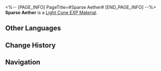 <%-- [PAGE_INFO]
PageTitle=#Sparse Aether#
[END_PAGE_INFO] --%>
{{Item Infobox
|id          = 221
|image       = Item Sparse Aether.png
|type        = Light Cone EXP Material
|invCategory = Upgrade Materials
|rarity      = 2
|effect      = Enhancement material for Light Cones, provides 500 Light Cone EXP.
|description = An imaginary substance that shouldn't exist in reality. The basic material to create Light Cones.<br />The images contained in the Light Cones become clearer when infused with this substance.
|source1     = [[Calyx (Backwater Pass)]]
|source2     = [[Calyx: Divination Commission]]
|source3     = [[Calyx: A Child's Dream]]
|source4     = [[Assignment]] rewards
}}
{{Description|''"I see, so this is the supposed 'memoria' of the Garden of Recollection. No wonder the Memokeepers can set off on galactic voyages with memories."''}}
'''Sparse Aether''' is a [[Light Cone EXP Material]].

==Other Languages==
{{Other Languages
|en   = Sparse Aether
|zhs  = 稀薄以太
|zht  = 稀薄乙太
|ja   = 希薄なエーテル
|ko   = 희박한 에테르
|es   = Éter disperso
|fr   = Éther dilué
|ru   = Разрежённый эфир
|th   = Sparse Aether
|vi   = Aether Loãng
|de   = Verdünnter Äther
|id   = Sparse Aether
|pt   = Éter Espalhado
}}

==Change History==
{{Change History|1.0}}

==Navigation==
{{Upgrade Material Navbox}}